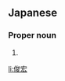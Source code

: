 ==Japanese==
{{ja-kanjitab|とし|ひろ}}

===Proper noun===
{{ja-pos|としひろ|proper}}

# {{given name|male|lang=ja|sort=としひろ}}

[[li:俊宏]]